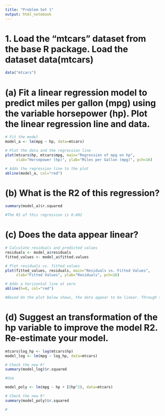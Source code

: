 ---
title: "Problem Set 1"
output: html_notebook
---

# 1. Load the "mtcars" dataset from the base R package. Load the dataset data(mtcars)

```{r}
data("mtcars")
```


# (a) Fit a linear regression model to predict miles per gallon (mpg) using the variable horsepower (hp). Plot the linear regression line and data.
```{r}
# Fit the model
model_a <- lm(mpg ~ hp, data=mtcars)

# Plot the data and the regression line
plot(mtcars$hp, mtcars$mpg, main="Regression of mpg on hp", 
     xlab="Horsepower (hp)", ylab="Miles per Gallon (mpg)", pch=16)

# Adds the regression line to the plot
abline(model_a, col="red")  
```


# (b) What is the R2 of this regression?
```{r}
summary(model_a)$r.squared

#The R2 of this regression is 0.602
```


# (c) Does the data appear linear?
```{r}

# Calculate residuals and predicted values
residuals <- model_a$residuals
fitted_values <- model_a$fitted.values

# Plot residuals vs. fitted values
plot(fitted_values, residuals, main="Residuals vs. Fitted Values",
     xlab="Fitted Values", ylab="Residuals", pch=16)

# Adds a horizontal line at zero
abline(h=0, col="red")  

#Based On the plot below shows, the data appear to be linear. Through the common method of plotting the residuals versus the predicted values (or the independent variable). It seen as the  residuals to be randomly scattered around zero without any clear pattern, thus the relationship is approximately linear.

```


# (d) Suggest an transformation of the hp variable to improve the model R2. Re-estimate your model.
```{r}
mtcars$log_hp <- log(mtcars$hp)
model_log <- lm(mpg ~ log_hp, data=mtcars)

# Check the new R²
summary(model_log)$r.squared

#Use 

model_poly <- lm(mpg ~ hp + I(hp^2), data=mtcars)

# Check the new R²
summary(model_poly)$r.squared

#


```


